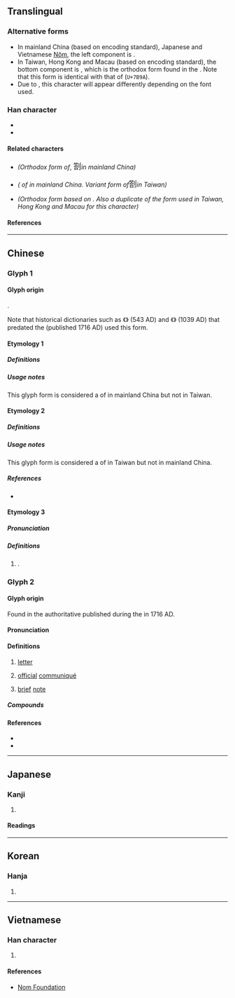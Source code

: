 {{also|札|剳|箚}}
{{character info/new}}
==Translingual==

===Alternative forms===
* In mainland China (based on {{w|GB 18030}} encoding standard), Japanese {{w|kanji}} and Vietnamese [[Nôm]], the left component is {{l|mul|答}}.
* In Taiwan, Hong Kong and Macau (based on {{w|Big5}} encoding standard), the bottom component is {{l|mul|㓣}}, which is the orthodox form found in the {{w|Kangxi dictionary}}. Note that this form is identical with that of {{l|mul|箚}} (<code>U+7B9A</code>).
* Due to {{w|Han unification}}, this character will appear differently depending on the font used.

===Han character===
* {{Han char|rn=18|rad=刀|as=12|sn=14|four=82600|canj=HRLN,XHRLN|ids=⿰答刂(GJV)}}
* {{Han char|rn=118|rad=竹|as=08|sn=14|four=88623,88602|canj=HORN|ids=⿱𥫗㓣(HT)}}

====Related characters====
* {{l|mul|[[札]]}} ''(Orthodox form of ''{{l|mul|剳}}, <font size=4, lang=zh-Hans>劄</font>'' in mainland China)''
* {{l|mul|[[剳]]}} ''({{w|Variant Chinese character|Variant form}} of {{l|mul|札}} in mainland China. Variant form of ''<font size=4, lang=zh-Hant>劄</font>'' in Taiwan)'' <!-- Refer https://www.moedict.tw/剳 -->
* {{l|mul|[[箚]]}} ''(Orthodox form based on {{w|Kangxi dictionary}}. Also a duplicate of the form used in Taiwan, Hong Kong and Macau for this character)''

====References====
{{Han ref|kx=0144.261|dj=0325.080|hdz=10356.030|uh=5284}}

----

==Chinese==

===Glyph 1===
{{Han-glyphref|⿰答刂|}}

====Glyph origin====
{{Han etym}}
{{Han compound|答|刂|c1=p|c2=s|t2=knife; blade|ls=psc}}.

Note that historical dictionaries such as {{w|Yupian}} 《{{w2|zh|玉篇}}》 (543 AD) and {{w|Jiyun}} 《{{w2|zh|集韻}}》 (1039 AD) that predated the {{w|Kangxi dictionary}} (published 1716 AD) used this form.

====Etymology 1====

=====Definitions=====
{{zh-see|札|v}}

=====Usage notes=====
This glyph form is considered a {{w|Variant Chinese character|variant form}} of {{l|zh|札}} in mainland China but not in Taiwan. <!-- Refer character 3532, https://zh.wikisource.org/wiki/通用規范漢字表 -->

====Etymology 2====

=====Definitions=====
{{zh-see|箚|v|refer [[劄#Glyph 2|glyph 2]] below}}

=====Usage notes=====
This glyph form is considered a {{w|Variant Chinese character|variant form}} of {{l|zh|⿱[[𥫗]][[㓣]]}} in Taiwan but not in mainland China.

=====References=====
* {{R:twedu|B03225-003}} <!-- Note: This reference belongs to Glyph 1, Etymology 2 -->

====Etymology 3====

=====Pronunciation=====
{{zh-pron
|m=zhá
|cat=n
}}

=====Definitions=====
{{zh-hanzi}}

# {{lb|zh|mainland China|traditional Chinese medicine}} {{zh-used in|目劄|type of [[eye]] related [[illness]]}}. <!-- Refer character 7692, https://zh.wikisource.org/wiki/通用規范漢字表 -->

===Glyph 2===
{{Han-glyphref|⿱𥫗㓣|}}
{{zh-forms|alt=[[剳#Etymology 1|剳]],[[劄#Etymology 2|劄]]:⿰答刂}} <!-- Refer http://dict.variants.moe.edu.tw/variants/rbt/word_attribute.rbt?quote_code=QjAzMjI1 -->

====Glyph origin====
Found in the authoritative {{w|Kangxi dictionary}} published during the {{w|Qing dynasty}} in 1716 AD.

====Pronunciation====
{{zh-pron
|m=zhá
|c=zaap3,zaat3
|c_note=zaap3 - colloquial; zaat3 - variant
|mc=y
|oc=y
|cat=n
}}

====Definitions====
{{zh-hanzi}}

# {{zh-alt-lb|札}} [[letter]]
# {{zh-alt-lb|札}} [[official]] [[communiqué]]
#: {{zh-syn|公文}}
# [[brief]] [[note]]
#: {{zh-syn|筆記}}

=====Compounds=====
{{zh-der|劄付|劄子|劄記|告劄|撩東劄西|紙劄|駐劄|駐劄國|點劄}}

====References====
* {{R:twedu|B03225}} <!-- Note: This reference belongs to Glyph 2 -->
* {{R:yue:Hanzi}}

----

==Japanese==

===Kanji===
{{ja-kanji|grade=|rs=刀12}}

# {{rfdef|ja|sort=刀12}}

====Readings====
{{ja-readings
|on=さつ, とう
|kun=さす, かぎ, かま
}}

----

==Korean==

===Hanja===
{{ko-hanja|hangeul=차|rv=cha|mr=ch'a}}

# {{rfdef|ko|sort=刀12}}

----

==Vietnamese==

===Han character===
{{vi-hantu|rs=刀12|[[chép]], [[tráp]], [[trát]]}}

# {{rfdef|vi|sort=刀12}}

====References====
* [http://nomfoundation.org/common/nom_details.php?codepoint=5284 Nom Foundation]
